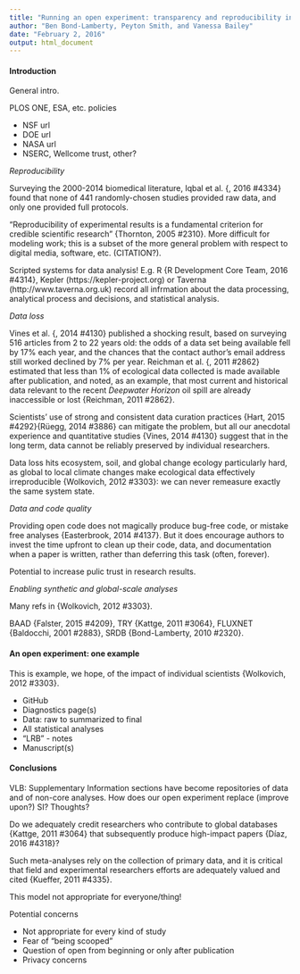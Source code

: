 ```yaml
---
title: "Running an open experiment: transparency and reproducibility in soil and ecosystem science"
author: "Ben Bond-Lamberty, Peyton Smith, and Vanessa Bailey"
date: "February 2, 2016"
output: html_document
---
```


#### Introduction

General intro.

PLOS ONE, ESA, etc. policies

* NSF url
* DOE url
* NASA url
* NSERC, Wellcome trust, other?


*Reproducibility*

Surveying the 2000-2014 biomedical literature, Iqbal et al. {, 2016 #4334} found that none of 441 randomly-chosen studies provided raw data, and only one provided full protocols.

"Reproducibility of experimental results is a fundamental criterion for credible scientific research" {Thornton, 2005 #2310}. More difficult for modeling work; this is a subset of the more general problem with respect to digital media, software, etc. (CITATION?).

Scripted systems for data analysis! E.g. R {R Development Core Team, 2016 #4314}, Kepler (https://kepler-project.org) or Taverna (http://www.taverna.org.uk) record all infrmation about the data processing, analytical process and decisions, and statistical analysis.


*Data loss*

Vines et al. {, 2014 #4130} published a shocking result, based on surveying 516 articles from 2 to 22 years old: the odds of a data set being available fell by 17% each year, and the chances that the contact author's email address still worked declined by 7% per year. Reichman et al. {, 2011 #2862} estimated that less than 1% of ecological data collected is made available after publication, and noted, as an example, that most current and historical data relevant to the recent *Deepwater Horizon* oil spill are already inaccessible or lost {Reichman, 2011 #2862}.

Scientists' use of strong and consistent data curation practices {Hart, 2015 #4292}{Rüegg, 2014 #3886} can mitigate the problem, but all our anecdotal experience and quantitative studies {Vines, 2014 #4130} suggest that in the long term, data cannot be reliably preserved by individual researchers.

Data loss hits ecosystem, soil, and global change ecology particularly hard, as global to local climate changes make ecological data effectively irreproducible {Wolkovich, 2012 #3303}: we can never remeasure exactly the same system state.


*Data and code quality*

Providing open code does not magically produce bug-free code, or mistake free analyses {Easterbrook, 2014 #4137}. But it does encourage authors to invest the time upfront to clean up their code, data, and documentation when a paper is written, rather than deferring this task (often, forever).

Potential to increase pulic trust in research results.


*Enabling synthetic and global-scale analyses*

Many refs in {Wolkovich, 2012 #3303}.

BAAD {Falster, 2015 #4209}, TRY {Kattge, 2011 #3064}, FLUXNET {Baldocchi, 2001 #2883}, SRDB {Bond-Lamberty, 2010 #2320}.


#### An open experiment: one example

This is example, we hope, of the impact of individual scientists {Wolkovich, 2012 #3303}.


* GitHub
* Diagnostics page(s)
* Data: raw to summarized to final
* All statistical analyses
* "LRB" - notes 
* Manuscript(s)

#### Conclusions


VLB: Supplementary Information sections have become repositories of data and of non-core analyses. How does our open experiment replace (improve upon?) SI? Thoughts?

Do we adequately credit researchers who contribute to global databases {Kattge, 2011 #3064} that subsequently produce high-impact papers {Díaz, 2016 #4318}?

Such meta-analyses rely on the collection of primary data, and it is critical that field and experimental researchers efforts are adequately valued and cited {Kueffer, 2011 #4335}.


This model not appropriate for everyone/thing!

Potential concerns

* Not appropriate for every kind of study
* Fear of "being scooped"
* Question of open from beginning or only after publication
* Privacy concerns
